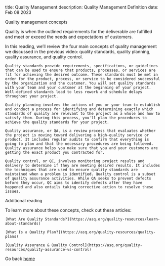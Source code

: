  title: Quality Management
 description: Quality Management Definition
 date: Feb 08 2023
 
 Quality management concepts

 Quality is when the outlined requirements for the deliverable are fulfilled and meet or exceed the needs and expectations of customers.

In this reading, we’ll review the four main concepts of quality management we discussed in the previous video: quality standards, quality planning, quality assurance, and quality control.

    Quality standards provide requirements, specifications, or guidelines that can be used to ensure that products, processes, or services are fit for achieving the desired outcome. These standards must be met in order for the product, process, or service to be considered successful by the organization and the customer. You will set quality standards with your team and your customer at the beginning of your project. Well-defined standards lead to less rework and schedule delays throughout your project.

    Quality planning involves the actions of you or your team to establish and conduct a process for identifying and determining exactly which standards of quality are relevant to the project as a whole and how to satisfy them. During this process, you'll plan the procedures to achieve the quality standards for your project.

    Quality assurance, or QA, is a review process that evaluates whether the project is moving toward delivering a high-quality service or product. It includes regular audits to confirm that everything is going to plan and that the necessary procedures are being followed. Quality assurance helps you make sure that you and your customers are getting the exact product you contracted for.											

    Quality control, or QC, involves monitoring project results and delivery to determine if they are meeting desired results. It includes the techniques that are used to ensure quality standards are maintained when a problem is identified. Quality control is a subset of quality assurance activities. While QA seeks to prevent defects before they occur, QC aims to identify defects after they have happened and also entails taking corrective action to resolve these issues.

Additional reading

To learn more about these concepts, check out these articles: 

    [What Are Quality Standards?](https://asq.org/quality-resources/learn-about-standards)

    [What Is a Quality Plan?](https://asq.org/quality-resources/quality-plans)

    [Quality Assurance & Quality Control](https://asq.org/quality-resources/quality-assurance-vs-control)
    
Go back [home](/)    
 	


